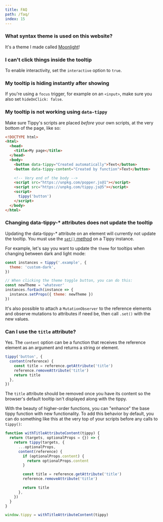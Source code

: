 ```yaml
---
title: FAQ
path: /faq/
index: 15
---
```


### What syntax theme is used on this website?

It's a theme I made called
[Moonlight](https://github.com/atomiks/moonlight-vscode-theme)!

### I can't click things inside the tooltip

To enable interactivity, set the `interactive` option to `true`.

### My tooltip is hiding instantly after showing

If you're using a `focus` trigger, for example on an `<input>`, make sure you
also set `hideOnClick: false`.

### My tooltip is not working using `data-tippy`

Make sure Tippy's scripts are placed _before_ your own scripts, at the very
bottom of the page, like so:

```html
<!DOCTYPE html>
<html>
  <head>
    <title>My page</title>
  </head>
  <body>
    <button data-tippy="Created automatically">Text</button>
    <button data-tippy-content="Created by function">Text</button>

    <!-- Very end of the body -->
    <script src="https://unpkg.com/popper.js@1"></script>
    <script src="https://unpkg.com/tippy.js@5"></script>
    <script>
      tippy('button')
    </script>
  </body>
</html>
```

### Changing data-tippy-\* attributes does not update the tooltip

Updating the data-tippy-\* attribute on an element will currently not update the
tooltip. You must use the [`set()` method](/methods#update-the-tippy) on a Tippy
instance.

For example, let's say you want to update the `theme` for tooltips when changing
between dark and light mode:

```js
const instances = tippy('.example', {
  theme: 'custom-dark',
})

// When clicking the theme toggle button, you can do this:
const newTheme = 'whatever'
instances.forEach(instance => {
  instance.setProps({ theme: newTheme })
})
```

It's also possible to attach a `MutationObserver` to the reference elements and
observe mutations to attributes if need be, then call `.set()` with the new
values.

### Can I use the `title` attribute?

Yes. The `content` option can be a function that receives the reference element
as an argument and returns a string or element.

```js
tippy('button', {
  content(reference) {
    const title = reference.getAttribute('title')
    reference.removeAttribute('title')
    return title
  },
})
```

The `title` attribute should be removed once you have its content so the
browser's default tooltip isn't displayed along with the tippy.

With the beauty of higher-order functions, you can "enhance" the base tippy
function with new functionality. To add this behavior by default, you can do
something like this at the very top of your scripts before any calls to
`tippy()`:

```js
function withTitleAttributeContent(tippy) {
  return (targets, optionalProps = {}) => {
    return tippy(targets, {
      ...optionalProps,
      content(reference) {
        if (optionalProps.content) {
          return optionalProps.content
        }

        const title = reference.getAttribute('title')
        reference.removeAttribute('title')

        return title
      },
    })
  }
}

window.tippy = withTitleAttributeContent(tippy)
```
